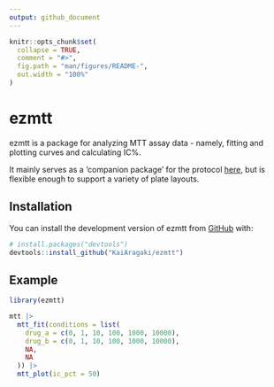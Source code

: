 ```yaml
---
output: github_document
---
```


<!-- README.md is generated from README.Rmd. Please edit that file -->

```r
knitr::opts_chunk$set(
  collapse = TRUE,
  comment = "#>",
  fig.path = "man/figures/README-",
  out.width = "100%"
)
```

# ezmtt

<!-- badges: start -->
<!-- badges: end -->

ezmtt is a package for analyzing MTT assay data - namely, fitting and plotting curves and calculating IC%. 

It mainly serves as a 'companion package' for the protocol [here](https://kai.quarto.pub/bok/mtt.html), but is flexible enough to support a variety of plate layouts.

## Installation

You can install the development version of ezmtt from [GitHub](https://github.com/) with:

``` r
# install.packages("devtools")
devtools::install_github("KaiAragaki/ezmtt")
```

## Example

```r
library(ezmtt)

mtt |>
  mtt_fit(conditions = list(
    drug_a = c(0, 1, 10, 100, 1000, 10000),
    drug_b = c(0, 1, 10, 100, 1000, 10000),
    NA,
    NA
  )) |>
  mtt_plot(ic_pct = 50)
```

